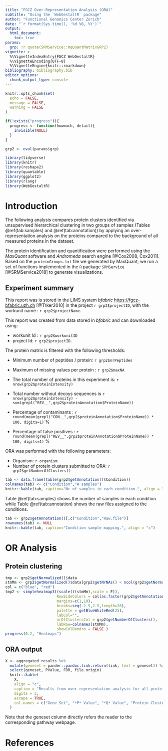 ```yaml
---
title: "FGCZ Over-Representation Analysis (ORA)"
subtitle: "Using the `WebGestaltR` package"
author: "Functional Genomics Center Zurich"
date: "`r format(Sys.time(), '%d %B, %Y')`"
output:
  html_document: 
    toc: true
params:
  grp: !r quote(SRMService::mqQuantMatrixGRP2)
vignette: >
  %\VignetteIndexEntry{FGCZ WebGestaltR}
  %\VignetteEncoding{UTF-8}
  %\VignetteEngine{knitr::rmarkdown}
bibliography: bibliography.bib
editor_options: 
  chunk_output_type: console
---
```


```r
knitr::opts_chunk$set(
  echo = FALSE,
  message = FALSE,
  warning = FALSE
)

if(!exists("progress")){
  progress <- function(howmuch, detail){
    invisible(NULL)
  }
}

grp2 <- eval(params$grp)

library(tidyverse)
library(knitr)
library(reshape2)
library(quantable)
library(ggplot2)
library(rlang)
library(WebGestaltR)
```

# Introduction

The following analysis compares protein clusters identified via unsupervised hierarchical clustering in two groups of samples (Tables \@ref(tab:samples) and \@ref(tab:annotation)) by applying an over-representation analysis on the proteins compared to the background of all measured proteins in the dataset.


The protein identification and quantification were performed using the _MaxQuant_ software and _Andromeda_ search engine [@Cox2008, Cox2011]. Based on the  `proteinGroups.txt`  file we generated by MaxQuant; we run a set of functions implemented in the `R` package `SRMService` [@SRMService2018] to generate visualizations.


## Experiment summary


This report was is stored in the LIMS system _bfabric_ <https://fgcz-bfabric.uzh.ch> [@Trker2010] in the project `r grp2$projectID`, with the workunit name : `r grp2$projectName`.

This report was created from data stored in _bfabric_ and can downloaded using:

- workunit Id : `r grp2$workunitID`
- project Id: `r grp2$projectID`.


The protein matrix is filtered with the following thresholds:

- Minimum number of peptides / protein: `r grp2$nrPeptides`
- Maximum of missing values per protein : `r grp2$maxNA`


- The total number of proteins in this experiment is: `r nrow(grp2$proteinIntensity)` 
- Total number without decoys sequences is `r nrow(grp2$proteinIntensity) -  sum(grepl("REV__",grp2$proteinAnnotation$ProteinName))` 


- Percentage of contaminants : `r round(mean(grepl("CON__",grp2$proteinAnnotation$ProteinName)) * 100, digits=1)` %
- Percentage of false positives : `r round(mean(grepl("REV__",grp2$proteinAnnotation$ProteinName)) * 100, digits=1)` %

ORA was performed with the following parameters:

- Organism: `r organism`
- Number of protein clusters submitted to ORA: `r grp2$getNumberOfClusters()`

```r
tab <- data.frame(table(grp2$getAnnotation()$Condition))
colnames(tab) <- c("Condition","# samples")
knitr::kable(tab, caption="Nr of samples in each condition.", align = "c")
```

Table \@ref(tab:samples) shows the number of samples in each condition while Table \@ref(tab:annotation) shows the raw files assigned to the conditions.

```r
tab <- grp2$getAnnotation()[,c("Condition","Raw.file")]
rownames(tab) <- NULL
knitr::kable(tab, caption="Condition sample mapping.", align = "c")
```

\pagebreak

# OR Analysis

## Protein clustering

```r
tmp <- grp2$getNormalized()$data
stmMm <- grp2$getNormalized()$data[grp2$getNrNAs() < ncol(grp2$getNormalized()$data)/2,]
col = c("blue", "red")
tmp2 <- simpleheatmap3((scale(t(stmMm),scale = F)),
                       RowSideColors = col[as.factor(grp2$getAnnotation()$Condition)],
                       margins=c(1,10),
                       breaks=seq(-2.5,2.5,length=26),
                       palette = getBlueWhiteRed(25),
                       labCol="",
                       nrOfClustersCol = grp2$getNumberOfClusters(),
                       labRow=colnames(stmMm),
                       showColDendro = FALSE )
progress(0.2, "Heatmaps")
```

## ORA output

```r
X <- aggregated_results %>%
  mutate(geneset = pander::pandoc.link.return(link, text = geneset)) %>%
  select(geneset, PValue, FDR, file.origin)
  knitr::kable(
    X,
    align = "c",
    caption = "Results from over-representation analysis for all protein clusters.",
    digits = 3,
    escape = TRUE,
    col.names = c("Gene Set", "*P* Value", "*Q* Value", "Protein Cluster")
  )
```

Note that the geneset column directly refers the reader to the corresponding pathway webpage.

\pagebreak

# References
